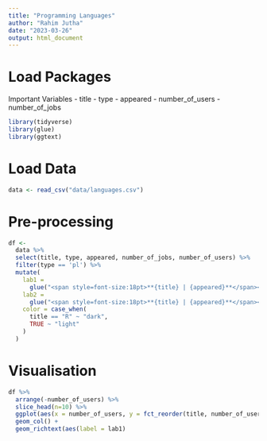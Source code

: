 ```yaml
---
title: "Programming Languages"
author: "Rahim Jutha"
date: "2023-03-26"
output: html_document
---
```


# Load Packages

Important Variables
- title
- type
- appeared
- number_of_users
- number_of_jobs

```r
library(tidyverse)
library(glue)
library(ggtext)
```

# Load Data

```r
data <- read_csv("data/languages.csv")
```

# Pre-processing
```r
df <- 
  data %>%
  select(title, type, appeared, number_of_jobs, number_of_users) %>%
  filter(type == 'pl') %>%
  mutate(
    lab1 = 
      glue("<span style=font-size:18pt>**{title} | {appeared}**</span><br><span style=font-size:16pt>{number_of_users}</span>"),
    lab2 =
      glue("<span style=font-size:18pt>**{title} | {appeared}**</span><br><span style=font-size:16pt>{number_of_jobs}</span>"),
    color = case_when(
      title == "R" ~ "dark",
      TRUE ~ "light"
    )
  )
```


# Visualisation
```r
df %>%
  arrange(-number_of_users) %>%
  slice_head(n=10) %>%
  ggplot(aes(x = number_of_users, y = fct_reorder(title, number_of_users))) +
  geom_col() +
  geom_richtext(aes(label = lab1)
```